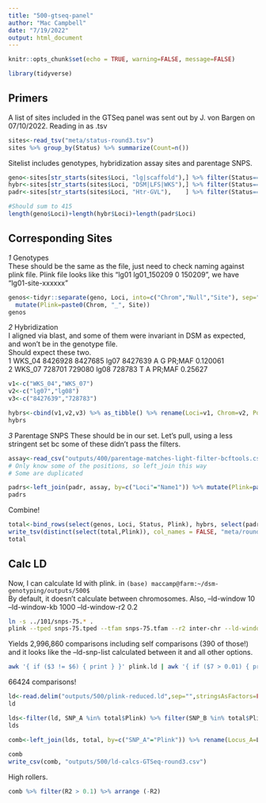 ```yaml
---
title: "500-gtseq-panel"
author: "Mac Campbell"
date: "7/19/2022"
output: html_document
---
```


```r
knitr::opts_chunk$set(echo = TRUE, warning=FALSE, message=FALSE)
```

```r
library(tidyverse)
```

## Primers

A list of sites included in the GTSeq panel was sent out by J. von Bargen on 07/10/2022. Reading in as .tsv

```r
sites<-read_tsv("meta/status-round3.tsv")
sites %>% group_by(Status) %>% summarize(Count=n())
```


Sitelist includes genotypes, hybridization assay sites and parentage SNPS.

```r
geno<-sites[str_starts(sites$Loci, "lg|scaffold"),] %>% filter(Status=="KEEP")
hybr<-sites[str_starts(sites$Loci, "DSM|LFS|WKS"),] %>% filter(Status=="KEEP")
padr<-sites[str_starts(sites$Loci, "Htr-GVL"),    ] %>% filter(Status=="KEEP")

#Should sum to 415
length(geno$Loci)+length(hybr$Loci)+length(padr$Loci)
```

## Corresponding Sites

_1_ Genotypes       
These should be the same as the file, just need to check naming against plink file. Plink file looks like this "lg01 lg01_150209 0 150209", we have "lg01-site-xxxxxx"

```r
genos<-tidyr::separate(geno, Loci, into=c("Chrom","Null","Site"), sep="-", remove=FALSE, extra="drop") %>% select(-Null) %>%
  mutate(Plink=paste0(Chrom, "_", Site))
genos
```

_2_ Hybridization     
I aligned via blast, and some of them were invariant in DSM as expected, and won't be in the genotype file.     
Should expect these two.     
1 WKS_04 8426928 8427685 lg07    8427639 A     G     PR;MAF 0.120061     
2 WKS_07  728701  729080 lg08     728783 T     A     PR;MAF 0.25627      

```r
v1<-c("WKS_04","WKS_07")
v2<-c("lg07","lg08")
v3<-c("8427639","728783")

hybrs<-cbind(v1,v2,v3) %>% as_tibble() %>% rename(Loci=v1, Chrom=v2, Position=v3) %>% mutate(Plink=paste0(Chrom, "_", Position)) %>% mutate(Status="Keep") %>% select(Loci, Status, Plink)
hybrs
```


_3_ Parentage SNPS
These should be in our set.  Let's pull, using a less stringent set bc some of these didn't pass the filters.     
```r
assay<-read_csv("outputs/400/parentage-matches-light-filter-bcftools.csv") %>% select(query, target, Position, Start, End) %>% separate(query, into=c("Name1","Name2"), sep=",")
# Only know some of the positions, so left_join this way
# Some are duplicated

padrs<-left_join(padr, assay, by=c("Loci"="Name1")) %>% mutate(Plink=paste0(target, "_", Position))
padrs
```

Combine!

```r
total<-bind_rows(select(genos, Loci, Status, Plink), hybrs, select(padrs, Loci, Status, Plink))
write_tsv(distinct(select(total,Plink)), col_names = FALSE, "meta/round3-snps.tsv")
total
```

## Calc LD

Now, I can calculate ld with plink. in `(base) maccamp@farm:~/dsm-genotyping/outputs/500$`     
By default, it doesn't calculate between chromosomes. Also,  --ld-window 10 --ld-window-kb 1000 --ld-window-r2 0.2



```sh
ln -s ../101/snps-75.* .
plink --tped snps-75.tped --tfam snps-75.tfam --r2 inter-chr --ld-window-r2 0 --ld-snp-list ../../meta/round3-snps.tsv --noweb --allow-extra-chr
```

Yields 2,996,860 comparisons including self comparisons (390 of those!) and it looks like the --ld-snp-list calculated between it and all other options.

```sh
awk '{ if ($3 != $6) { print } }' plink.ld | awk '{ if ($7 > 0.01) { print } }' > plink-reduced.ld
```
66424 comparisons!

```r
ld<-read.delim("outputs/500/plink-reduced.ld",sep="",stringsAsFactors=FALSE) %>% as_tibble()
ld
```


```r
lds<-filter(ld, SNP_A %in% total$Plink) %>% filter(SNP_B %in% total$Plink)
lds
```


```r
comb<-left_join(lds, total, by=c("SNP_A"="Plink")) %>% rename(Locus_A=Loci, Status_A=Status) %>% left_join(total, by=c("SNP_B"="Plink")) %>% rename(Locus_B=Loci,
                                                                                                                                                     Status_B=Status)
comb
write_csv(comb, "outputs/500/ld-calcs-GTSeq-round3.csv")
```

High rollers.      
```r
comb %>% filter(R2 > 0.1) %>% arrange (-R2) 
```
